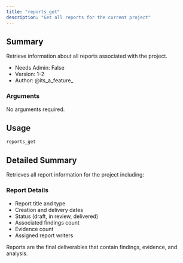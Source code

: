 ```yaml
---
title: "reports_get"
description: "Get all reports for the current project"
---
```


## Summary

Retrieve information about all reports associated with the project.

- Needs Admin: False
- Version: 1-2
- Author: @its_a_feature_

### Arguments

No arguments required.

## Usage

```
reports_get
```

## Detailed Summary

Retrieves all report information for the project including:

### Report Details
- Report title and type
- Creation and delivery dates
- Status (draft, in review, delivered)
- Associated findings count
- Evidence count
- Assigned report writers

Reports are the final deliverables that contain findings, evidence, and analysis.
